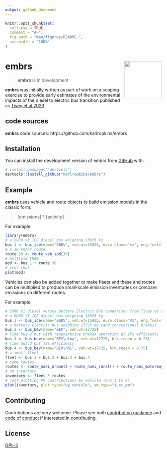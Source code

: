 ```yaml
---
output: github_document
---
```


<!-- index.md is generated from README.Rmd. Please edit that file -->

```r
knitr::opts_chunk$set(
  collapse = TRUE,
  comment = "#>",
  fig.path = "man/figures/README-",
  out.width = "100%"
)
```

# embrs <img src="man/figures/logo.png" align="right" alt="" width="120" />


<!-- badges: start -->
<!-- badges: end -->

> __embrs__ is in development

__embrs__ was initially written as part of work on a scoping exercise to provide 
early estimates of the environmental impacts of the diesel to electric bus 
transition published as [Tivey et al 2023](https://doi.org/10.3390/su15021522)

## code sources

__embrs__ code sources: https://github.com/karlropkins/embrs


## Installation

You can install the development version of embrs from [GitHub](https://github.com/) with:

```r
# install.packages("devtools")
devtools::install_github("karlropkins/embrs")
```

## Example

__embrs__ uses vehicle and route objects to build emission models in the classic form: 

> [emissions] * [activity] 

For example: 

```r
library(embrs)
# a EURO VI ICE diesel bus weighing 15925 kg
bus.1 <- bus_ice(name="E6DV", veh.wt=15925, euro.class="vi", eng.fuel="diesel") 
# a 30 km/hr route
route.30 <- route_veh_spd(30)
# multiple them 
mod <- bus.1 * route.30
# plot that
plot(mod)
```

Vehicles can also be added together to make fleets and these and routes can 
be multiplied to produce small-scale emission inventories or compare emissions 
on different routes.

For example:

```r
# EURO VI diesel versus Battery Electric BUS comparison from Tivey et al (2023)
# a EURO VI ICE diesel bus weighing 15925 kg
bus.1 <- bus_ice(name="E6DV", veh.wt=15925, euro.class="VI", eng.fuel="diesel") 
# a battery electric bus weighing 17725 kg (and conventional brakes) 
bus.2 <- bus_bev(name="BEV", veh.wt=17725) 
# like bus.2 but with regenerative brakes operating at 25% efficiency
bus.3 <- bus_bev(name="BEV\nlow", veh.wt=17725, brk.regen = 0.25) 
# like bus.3 but 75% efficiency
bus.4 <- bus_bev(name="BEV\nhi", veh.wt=17725, brk.regen = 0.75)  
# a small fleet
fleet <- bus.1 + bus.2 + bus.3 + bus.4
# some routes 
routes <- route_naei_urban() + route_naei_rural() + route_naei_motorway()
# an inventory
inventory <- fleet * routes
# just plotting PM contributions by vehicle (bus.1 to 4)
plot(inventory, plot.type="by.vehicle", em.type="just.pm")
```

## Contributing

Contributions are very welcome. Please see both [contribution guidance](https://karlropkins.github.io/embrs/CONTRIBUTING.html) and [code of conduct](https://karlropkins.github.io/embrs/CODE_OF_CONDUCT.html) if interested in contributing.

## License

[GPL-3](https://karlropkins.github.io/embrs/LICENSE.html)
